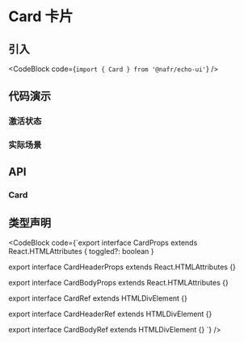 
# Card 卡片

## 引入

<CodeBlock code={`import { Card } from '@nafr/echo-ui'`} />

## 代码演示

<Default />

### 激活状态

<Toggled />

### 实际场景

<ActualScenario />

## API

### Card

<CardAPITable />

## 类型声明

<CodeBlock code={`export interface CardProps extends React.HTMLAttributes<HTMLDivElement> {
  toggled?: boolean
}

export interface CardHeaderProps extends React.HTMLAttributes<HTMLDivElement> {}

export interface CardBodyProps extends React.HTMLAttributes<HTMLDivElement> {}

export interface CardRef extends HTMLDivElement {}

export interface CardHeaderRef extends HTMLDivElement {}

export interface CardBodyRef extends HTMLDivElement {}
`} />
